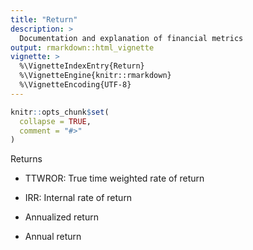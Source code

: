 ```yaml
---
title: "Return"
description: >
  Documentation and explanation of financial metrics
output: rmarkdown::html_vignette
vignette: >
  %\VignetteIndexEntry{Return}
  %\VignetteEngine{knitr::rmarkdown}
  %\VignetteEncoding{UTF-8}
---
```


```r
knitr::opts_chunk$set(
  collapse = TRUE,
  comment = "#>"
)
```

Returns

* TTWROR: True time weighted rate of return
* IRR: Internal rate of return

* Annualized return
* Annual return
